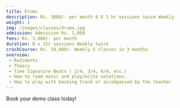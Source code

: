 ---
title: Drums
description: Rs. 3000/- per month 8 X 1 hr sessions twice Weekly 
weight: 2
img: /images/classes/drums.jpg
admission: Admission Rs. 1,000
fees: Rs. 3,000/- per month
duration: 8 x 1hr sessions Weekly twice  
crashCourse: Rs. 18,000/- Weekly 5 classes in 3 months
overview: 
 - Rudiments
 - Theory
 - Time Signature Beats ( 2/4, 3/4, 4/4, etc.)
 - How to read music and play/write notations.
 - How to play with backing track or accompanied by the teacher 
---

Book your demo class today!